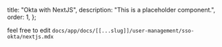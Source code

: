   title: "Okta with NextJS",
  description: "This is a placeholder component.",
  order: 1,
};

feel free to edit `docs/app/docs/[[...slug]]/user-management/sso-okta/nextjs.mdx`